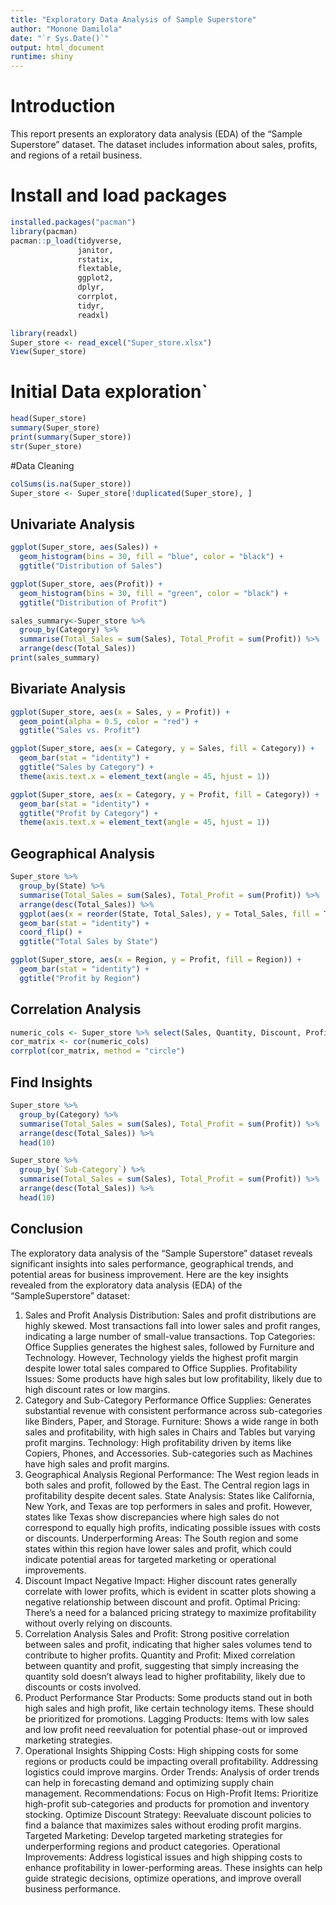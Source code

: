 ---
title: "Exploratory Data Analysis of Sample Superstore"
author: "Monone Damilola"
date: "`r Sys.Date()`"
output: html_document
runtime: shiny
---

# Introduction

This report presents an exploratory data analysis (EDA) of the "Sample Superstore" dataset. The dataset includes information about sales, profits, and regions of a retail business.

# Install and load packages

```{r install and load packages}
installed.packages("pacman")
library(pacman)
pacman::p_load(tidyverse,
               janitor,
               rstatix,
               flextable,
               ggplot2,
               dplyr,
               corrplot,
               tidyr,
               readxl)
```

```{r Load the dataset}
library(readxl)
Super_store <- read_excel("Super_store.xlsx")
View(Super_store)
```
# Initial Data exploration`
```{r Data Exploration}
head(Super_store)
summary(Super_store)
print(summary(Super_store))
str(Super_store)
```
#Data Cleaning
```{r Data cleaning}
colSums(is.na(Super_store))
Super_store <- Super_store[!duplicated(Super_store), ]
```
## Univariate Analysis
```{r Distribution of Sales}
ggplot(Super_store, aes(Sales)) + 
  geom_histogram(bins = 30, fill = "blue", color = "black") +
  ggtitle("Distribution of Sales")
```

```{r Distribution of Profit}
ggplot(Super_store, aes(Profit)) + 
  geom_histogram(bins = 30, fill = "green", color = "black") +
  ggtitle("Distribution of Profit")
```

```{r Summary by Category}
sales_summary<-Super_store %>% 
  group_by(Category) %>% 
  summarise(Total_Sales = sum(Sales), Total_Profit = sum(Profit)) %>%
  arrange(desc(Total_Sales))
print(sales_summary)
```

## Bivariate Analysis

```{r Sales vs. Profit}
ggplot(Super_store, aes(x = Sales, y = Profit)) + 
  geom_point(alpha = 0.5, color = "red") + 
  ggtitle("Sales vs. Profit")
```

```{r Sales and Profit by Category}
ggplot(Super_store, aes(x = Category, y = Sales, fill = Category)) + 
  geom_bar(stat = "identity") + 
  ggtitle("Sales by Category") +
  theme(axis.text.x = element_text(angle = 45, hjust = 1))
```

```{r Profit by category}
ggplot(Super_store, aes(x = Category, y = Profit, fill = Category)) + 
  geom_bar(stat = "identity") + 
  ggtitle("Profit by Category") +
  theme(axis.text.x = element_text(angle = 45, hjust = 1))
```

## Geographical Analysis
```{r Sales by State}
Super_store %>% 
  group_by(State) %>% 
  summarise(Total_Sales = sum(Sales), Total_Profit = sum(Profit)) %>%
  arrange(desc(Total_Sales)) %>%
  ggplot(aes(x = reorder(State, Total_Sales), y = Total_Sales, fill = Total_Sales)) +
  geom_bar(stat = "identity") + 
  coord_flip() +
  ggtitle("Total Sales by State")
```
```{r Profit by Region}
ggplot(Super_store, aes(x = Region, y = Profit, fill = Region)) + 
  geom_bar(stat = "identity") + 
  ggtitle("Profit by Region")
```
## Correlation Analysis
```{r Correlation matrix}
numeric_cols <- Super_store %>% select(Sales, Quantity, Discount, Profit)
cor_matrix <- cor(numeric_cols)
corrplot(cor_matrix, method = "circle")
```
## Find Insights
```{r Identify top categories}
Super_store %>% 
  group_by(Category) %>% 
  summarise(Total_Sales = sum(Sales), Total_Profit = sum(Profit)) %>%
  arrange(desc(Total_Sales)) %>%
  head(10)

Super_store %>% 
  group_by(`Sub-Category`) %>% 
  summarise(Total_Sales = sum(Sales), Total_Profit = sum(Profit)) %>%
  arrange(desc(Total_Sales)) %>%
  head(10)
```

## Conclusion
The exploratory data analysis of the "Sample Superstore" dataset reveals significant insights into sales performance, geographical trends, and potential areas for business improvement. Here are the key insights revealed from the exploratory data analysis (EDA) of the "SampleSuperstore" dataset:

1. Sales and Profit Analysis
Distribution: Sales and profit distributions are highly skewed. Most transactions fall into lower sales and profit ranges, indicating a large number of small-value transactions.
Top Categories: Office Supplies generates the highest sales, followed by Furniture and Technology. However, Technology yields the highest profit margin despite lower total sales compared to Office Supplies.
Profitability Issues: Some products have high sales but low profitability, likely due to high discount rates or low margins.
2. Category and Sub-Category Performance
Office Supplies: Generates substantial revenue with consistent performance across sub-categories like Binders, Paper, and Storage.
Furniture: Shows a wide range in both sales and profitability, with high sales in Chairs and Tables but varying profit margins.
Technology: High profitability driven by items like Copiers, Phones, and Accessories. Sub-categories such as Machines have high sales and profit margins.
3. Geographical Analysis
Regional Performance: The West region leads in both sales and profit, followed by the East. The Central region lags in profitability despite decent sales.
State Analysis: States like California, New York, and Texas are top performers in sales and profit. However, states like Texas show discrepancies where high sales do not correspond to equally high profits, indicating possible issues with costs or discounts.
Underperforming Areas: The South region and some states within this region have lower sales and profit, which could indicate potential areas for targeted marketing or operational improvements.
4. Discount Impact
Negative Impact: Higher discount rates generally correlate with lower profits, which is evident in scatter plots showing a negative relationship between discount and profit.
Optimal Pricing: There’s a need for a balanced pricing strategy to maximize profitability without overly relying on discounts.
5. Correlation Analysis
Sales and Profit: Strong positive correlation between sales and profit, indicating that higher sales volumes tend to contribute to higher profits.
Quantity and Profit: Mixed correlation between quantity and profit, suggesting that simply increasing the quantity sold doesn’t always lead to higher profitability, likely due to discounts or costs involved.
6. Product Performance
Star Products: Some products stand out in both high sales and high profit, like certain technology items. These should be prioritized for promotions.
Lagging Products: Items with low sales and low profit need reevaluation for potential phase-out or improved marketing strategies.
7. Operational Insights
Shipping Costs: High shipping costs for some regions or products could be impacting overall profitability. Addressing logistics could improve margins.
Order Trends: Analysis of order trends can help in forecasting demand and optimizing supply chain management.
Recommendations:
Focus on High-Profit Items: Prioritize high-profit sub-categories and products for promotion and inventory stocking.
Optimize Discount Strategy: Reevaluate discount policies to find a balance that maximizes sales without eroding profit margins.
Targeted Marketing: Develop targeted marketing strategies for underperforming regions and product categories.
Operational Improvements: Address logistical issues and high shipping costs to enhance profitability in lower-performing areas.
These insights can help guide strategic decisions, optimize operations, and improve overall business performance.
